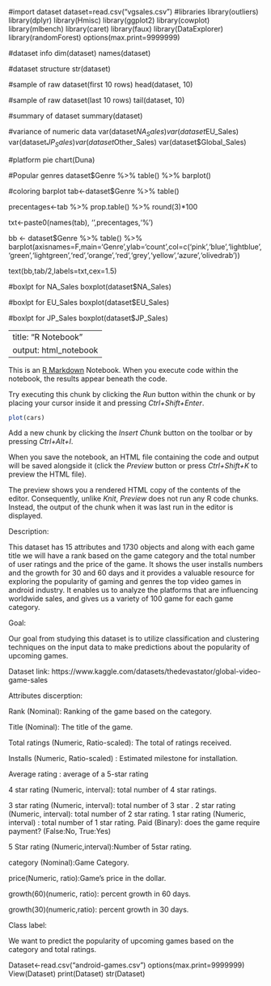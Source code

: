#import dataset
dataset=read.csv("vgsales.csv")
#libraries
library(outliers) 
library(dplyr)
library(Hmisc)
library(ggplot2)
library(cowplot)
library(mlbench)
library(caret)
library(faux)
library(DataExplorer)
library(randomForest)
options(max.print=9999999)

#dataset info
dim(dataset)
names(dataset)

#dataset structure
str(dataset)

#sample of raw dataset(first 10 rows)
head(dataset, 10)

#sample of raw dataset(last 10 rows)
tail(dataset, 10)

#summary of dataset
summary(dataset)

#variance of numeric data
var(dataset$NA_Sales)
var(dataset$EU_Sales)
var(dataset$JP_Sales)
var(dataset$Other_Sales)
var(dataset$Global_Sales)

#platform pie chart(Duna)

#Popular genres 
dataset$Genre %>% table() %>% barplot() 

#coloring barplot 
tab<-dataset$Genre %>% table() 

precentages<-tab %>% prop.table() %>% round(3)*100 

txt<-paste0(names(tab), '\n',precentages,'%') 

bb <- dataset$Genre %>% table() %>% barplot(axisnames=F,main='Genre',ylab='count',col=c('pink','blue','lightblue','green','lightgreen','red','orange','red','grey','yellow','azure','olivedrab')) 

text(bb,tab/2,labels=txt,cex=1.5) 

#boxlpt for NA_Sales
boxplot(dataset$NA_Sales)

#boxlpt for EU_Sales
boxplot(dataset$EU_Sales)

#boxlpt for JP_Sales
boxplot(dataset$JP_Sales)


---
title: "R Notebook"
output: html_notebook
---

This is an [R Markdown](http://rmarkdown.rstudio.com) Notebook. When you execute code within the notebook, the results appear beneath the code. 

Try executing this chunk by clicking the *Run* button within the chunk or by placing your cursor inside it and pressing *Ctrl+Shift+Enter*. 

```r
plot(cars)
```

Add a new chunk by clicking the *Insert Chunk* button on the toolbar or by pressing *Ctrl+Alt+I*.

When you save the notebook, an HTML file containing the code and output will be saved alongside it (click the *Preview* button or press *Ctrl+Shift+K* to preview the HTML file).

The preview shows you a rendered HTML copy of the contents of the editor. Consequently, unlike *Knit*, *Preview* does not run any R code chunks. Instead, the output of the chunk when it was last run in the editor is displayed.

Description:

This dataset  has 15 attributes and 1730 objects and along with each game title we will have a rank based on the game category and the total number of user ratings and the price of the game.
It shows the user installs numbers and the growth for 30 and 60 days 
and it provides a valuable resource for exploring the popularity of gaming and genres the top video games in android industry.
It enables us to analyze the platforms that are influencing worldwide sales, 
and gives us a variety of 100 game for each game category.

Goal:

Our goal  from studying this dataset is to utilize classification and clustering techniques on the input data to make predictions about the popularity of upcoming games.

Dataset link: https://www.kaggle.com/datasets/thedevastator/global-video-game-sales 


Attributes discerption: 

Rank (Nominal): Ranking of the game based on the category.

Title (Nominal): The title of the game.

Total ratings (Numeric, Ratio-scaled): The total of ratings received.

Installs (Numeric, Ratio-scaled) : Estimated milestone for installation.

Average rating : average of a 5-star rating

4 star rating (Numeric, interval): total number of 4 star ratings.

3 star rating (Numeric, interval): total number of 3 star .
2 star rating (Numeric, interval): total number of 2 star rating.
1 star rating (Numeric, interval) : total number of 1 star rating.
Paid (Binary): does the game require payment? (False:No, True:Yes)

5 Star rating (Numeric,interval):Number of 5star rating.

category (Nominal):Game Category.

price(Numeric, ratio):Game's price in the dollar.


growth(60)(numeric, ratio): percent growth in 60 days.

growth(30)(numeric,ratio): percent growth in 30 days.

Class label:

We want to predict the popularity of upcoming games based on the category and total ratings.

Dataset<-read.csv("android-games.csv")
options(max.print=9999999)
View(Dataset)
print(Dataset)
str(Dataset)
